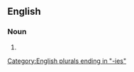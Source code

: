 ==English==

===Noun===
{{head|en|noun form}}

# {{plural of|transparency|lang=en}}

[[Category:English plurals ending in "-ies"]]